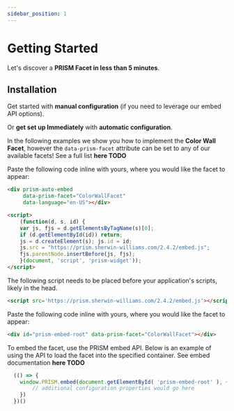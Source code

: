 ```yaml
---
sidebar_position: 1
---
```


# Getting Started

Let's discover a **PRISM Facet in less than 5 minutes**.

## Installation

Get started with **manual configuration** (if you need to leverage our embed API options).

Or **get set up Immediately** with **automatic configuration**.

In the following examples we show you how to implement the **Color Wall Facet**, however the `data-prism-facet` attribute can be set to any of our available facets! See a full list **here TODO**

<Tabs>
<TabItem value="automatic" label="Automatic" default>
Paste the following code inline with yours, where you would like the facet to appear:

```html title="index.html"
<div prism-auto-embed
     data-prism-facet="ColorWallFacet"
     data-language="en-US"></div>

<script>
    (function(d, s, id) {
    var js, fjs = d.getElementsByTagName(s)[0];
    if (d.getElementById(id)) return;
    js = d.createElement(s); js.id = id;
    js.src = "https://prism.sherwin-williams.com/2.4.2/embed.js";
    fjs.parentNode.insertBefore(js, fjs);
    }(document, 'script', 'prism-widget'));
</script>
```
</TabItem>

<TabItem value="manual" label="Manual">
The following script needs to be placed before your application's scripts, likely in the head.

```html title="head.html"
<script src='https://prism.sherwin-williams.com/2.4.2/embed.js'></script>
```

Paste the following code inline with yours, where you would like the facet to appear:

```html title="index.html"
<div id="prism-embed-root" data-prism-facet="ColorWallFacet"></div>
```

To embed the facet, use the PRISM embed API. Below is an example of using the API to load the facet into the specified container. See embed documentation **here TODO**
```javascript title="index.js"
  (() => {
    window.PRISM.embed(document.getElementById( 'prism-embed-root' ), {
        // additional configuration properties would go here
    })
  })()
```


</TabItem>
</Tabs>



